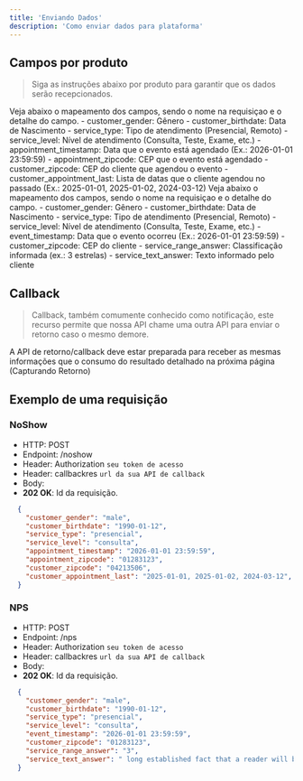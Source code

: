 ```yaml
---
title: 'Enviando Dados'
description: 'Como enviar dados para plataforma'
---
```


## Campos por produto

> Siga as instruções abaixo por produto para garantir que os dados serão recepcionados.

<AccordionGroup>
  <Accordion icon="calendar" title="No Show">
    Veja abaixo o mapeamento dos campos, sendo o nome na requisiçao e o detalhe do campo.
    - customer_gender: Gênero
    - customer_birthdate: Data de Nascimento
    - service_type: Tipo de atendimento (Presencial, Remoto)
    - service_level: Nível de atendimento (Consulta, Teste, Exame, etc.)
    - appointment_timestamp: Data que o evento está agendado (Ex.: 2026-01-01 23:59:59)
    - appointment_zipcode: CEP que o evento está agendado
    - customer_zipcode: CEP do cliente que agendou o evento
    - customer_appointment_last: Lista de datas que o cliente agendou no passado (Ex.: 2025-01-01, 2025-01-02, 2024-03-12)
  </Accordion>
  <Accordion icon="bullseye" title="NPS">
    Veja abaixo o mapeamento dos campos, sendo o nome na requisiçao e o detalhe do campo.
    - customer_gender: Gênero
    - customer_birthdate: Data de Nascimento
    - service_type: Tipo de atendimento (Presencial, Remoto)
    - service_level: Nível de atendimento (Consulta, Teste, Exame, etc.)
    - event_timestamp: Data que o evento ocorreu (Ex.: 2026-01-01 23:59:59)
    - customer_zipcode: CEP do cliente
    - service_range_answer: Classificação informada (ex.: 3 estrelas)
    - service_text_answer: Texto informado pelo cliente
  </Accordion>
</AccordionGroup>


## Callback

> Callback, também comumente conhecido como notificação, este recurso permite que nossa API chame uma outra API para enviar o retorno caso o mesmo demore.

A API de retorno/callback deve estar preparada para receber as mesmas informações que o consumo do resultado detalhado na próxima página (Capturando Retorno)

## Exemplo de uma requisição

### NoShow

- HTTP: POST 
- Endpoint: /noshow 
- Header: Authorization `seu token de acesso`
- Header: callbackres `url da sua API de callback`
- Body: 
- **202 OK**: Id da requisição.
```json
  {
    "customer_gender": "male",
    "customer_birthdate": "1990-01-12",
    "service_type": "presencial",
    "service_level": "consulta",
    "appointment_timestamp": "2026-01-01 23:59:59",
    "appointment_zipcode": "01283123",
    "customer_zipcode": "04213506",
    "customer_appointment_last": "2025-01-01, 2025-01-02, 2024-03-12",
  }
```

### NPS

- HTTP: POST 
- Endpoint: /nps 
- Header: Authorization `seu token de acesso`
- Header: callbackres `url da sua API de callback`
- Body: 
- **202 OK**: Id da requisição.
```json
  {
    "customer_gender": "male",
    "customer_birthdate": "1990-01-12",
    "service_type": "presencial",
    "service_level": "consulta",
    "event_timestamp": "2026-01-01 23:59:59",
    "customer_zipcode": "01283123",
    "service_range_answer": "3",
    "service_text_answer": " long established fact that a reader will be distracted by the readable content of a page when looking at its layout. The point of using Lorem Ipsum is that it has a more-or-less normal distribution of letters, as opposed to using 'Content here, content here', making it look like readable English. Many desktop publishing packages and web page editors",
  }
```

  